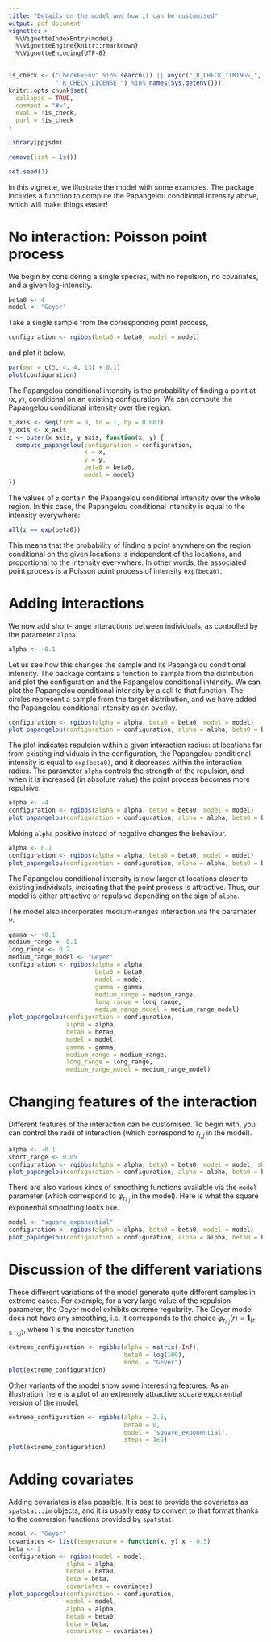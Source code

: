 ```yaml
---
title: "Details on the model and how it can be customised"
output: pdf_document
vignette: >
  %\VignetteIndexEntry{model}
  %\VignetteEngine{knitr::rmarkdown}
  %\VignetteEncoding{UTF-8}
---
```


```r
is_check <- ("CheckExEnv" %in% search()) || any(c("_R_CHECK_TIMINGS_",
             "_R_CHECK_LICENSE_") %in% names(Sys.getenv()))
knitr::opts_chunk$set(
  collapse = TRUE,
  comment = "#>",
  eval = !is_check,
  purl = !is_check
)
```

```r
library(ppjsdm)

remove(list = ls())

set.seed(1)
```

In this vignette, we illustrate the model with some examples.
The package includes a function to compute the Papangelou conditional intensity above, which will make things easier!

# No interaction: Poisson point process

We begin by considering a single species, with no repulsion, no covariates, and a given log-intensity.

```r
beta0 <- 4
model <- "Geyer"
```

Take a single sample from the corresponding point process,

```r
configuration <- rgibbs(beta0 = beta0, model = model)
```

and plot it below.

```r
par(mar = c(5, 4, 4, 13) + 0.1)
plot(configuration)
```

The Papangelou conditional intensity is the probability of finding a point at $(x,y)$, conditional on an existing configuration.
We can compute the Papangelou conditional intensity over the region.

```r
x_axis <- seq(from = 0, to = 1, by = 0.001)
y_axis <- x_axis
z <- outer(x_axis, y_axis, function(x, y) {
  compute_papangelou(configuration = configuration, 
                     x = x, 
                     y = y, 
                     beta0 = beta0, 
                     model = model)
})
```

The values of `z` contain the Papangelou conditional intensity over the whole region.
In this case, the Papangelou conditional intensity is equal to the intensity everywhere:

```r
all(z == exp(beta0))
```

This means that the probability of finding a point anywhere on the region conditional on the given locations is independent of the locations, and proportional to the intensity everywhere.
In other words, the associated point process is a Poisson point process of intensity `exp(beta0)`.

# Adding interactions

We now add short-range interactions between individuals, as controlled by the parameter `alpha`.

```r
alpha <- -0.1
```

Let us see how this changes the sample and its Papangelou conditional intensity.
The package contains a function to sample from the distribution and plot the configuration and the Papangelou conditional intensity.
We can plot the Papangelou conditional intensity by a call to that function.
The circles represent a sample from the target distribution, and we have added the Papangelou conditional intensity as an overlay.

```r
configuration <- rgibbs(alpha = alpha, beta0 = beta0, model = model)
plot_papangelou(configuration = configuration, alpha = alpha, beta0 = beta0, model = model)
```

The plot indicates repulsion within a given interaction radius: at locations far from existing individuals in the configuration, the Papangelou conditional intensity is equal to `exp(beta0)`, and it decreases within the interaction radius.
The parameter `alpha` controls the strength of the repulsion, and when it is increased (in absolute value) the point process becomes more repulsive.

```r
alpha <- -4
configuration <- rgibbs(alpha = alpha, beta0 = beta0, model = model)
plot_papangelou(configuration = configuration, alpha = alpha, beta0 = beta0, model = model)
```

Making `alpha` positive instead of negative changes the behaviour.

```r
alpha <- 0.1
configuration <- rgibbs(alpha = alpha, beta0 = beta0, model = model)
plot_papangelou(configuration = configuration, alpha = alpha, beta0 = beta0, model = model)
```

The Papangelou conditional intensity is now larger at locations closer to existing individuals, indicating that the point process is attractive.
Thus, our model is either attractive or repulsive depending on the sign of `alpha`.

The model also incorporates medium-ranges interaction via the parameter $\gamma$.

```r
gamma <- -0.1
medium_range <- 0.1
long_range <- 0.2
medium_range_model <- "Geyer"
configuration <- rgibbs(alpha = alpha, 
                        beta0 = beta0, 
                        model = model, 
                        gamma = gamma, 
                        medium_range = medium_range,
                        long_range = long_range,
                        medium_range_model = medium_range_model)
plot_papangelou(configuration = configuration,
                alpha = alpha, 
                beta0 = beta0, 
                model = model, 
                gamma = gamma, 
                medium_range = medium_range,
                long_range = long_range,
                medium_range_model = medium_range_model)
```

# Changing features of the interaction

Different features of the interaction can be customised.
To begin with, you can control the radii of interaction (which correspond to $r_{i,j}$ in the model).

```r
alpha <- -0.1
short_range <- 0.05
configuration <- rgibbs(alpha = alpha, beta0 = beta0, model = model, short_range = short_range)
plot_papangelou(configuration = configuration, alpha = alpha, beta0 = beta0, model = model, short_range = short_range)
```

There are also various kinds of smoothing functions available via the `model` parameter (which correspond to $\varphi_{r_{i,j}}$ in the model).
Here is what the square exponential smoothing looks like.

```r
model <- "square_exponential"
configuration <- rgibbs(alpha = alpha, beta0 = beta0, model = model)
plot_papangelou(configuration = configuration, alpha = alpha, beta0 = beta0, model = model)
```

# Discussion of the different variations

These different variations of the model generate quite different samples in extreme cases.
For example, for a very large value of the repulsion parameter, the Geyer model exhibits extreme regularity.
The Geyer model does not have any smoothing, i.e. it corresponds to the choice $\varphi_{r_{i,j}}(r)=\mathbf1_{\{r\le r_{i,j}\}}$, where $\mathbf1$ is the indicator function.

```r
extreme_configuration <- rgibbs(alpha = matrix(-Inf),
                                beta0 = log(100),
                                model = "Geyer")
plot(extreme_configuration)
```

Other variants of the model show some interesting features.
As an illustration, here is a plot of an extremely attractive square exponential version of the model.

```r
extreme_configuration <- rgibbs(alpha = 2.5,
                                beta0 = 0,
                                model = "square_exponential",
                                steps = 1e5)
plot(extreme_configuration)
```

# Adding covariates

Adding covariates is also possible.
It is best to provide the covariates as `spatstat::im` objects, and it is usually easy to convert to that format thanks to the conversion functions provided by `spatstat`.

```r
model <- "Geyer"
covariates <- list(temperature = function(x, y) x - 0.5)
beta <- 2
configuration <- rgibbs(model = model,
                alpha = alpha,
                beta0 = beta0,
                beta = beta,
                covariates = covariates)
plot_papangelou(configuration = configuration,
                model = model,
                alpha = alpha,
                beta0 = beta0,
                beta = beta,
                covariates = covariates)
```

<!-- # Multiple species setting -->

<!-- The package is in fact meant to work in a multiple species setting, so let us give an example in that case. -->

<!-- ```{r} -->
<!-- beta0 <- c(4, 4) -->
<!-- alpha <- cbind(c(-1, 0.1), c(0.1, -0.5)) -->
<!-- gamma <- cbind(c(-0.5, 0), c(0, -0.5)) -->
<!-- model <- "square_bump" -->
<!-- medium_range_model <- "square_exponential" -->
<!-- short_range <- cbind(c(0.05, 0.1), c(0.1, 0.2)) -->
<!-- medium_range <- cbind(c(0.075, 0), c(0, 0.2)) -->
<!-- long_range <- cbind(c(0.15, 0), c(0, 0.4)) -->
<!-- ``` -->

<!-- As in the previous sections, we sample from this distribution and compute the corresponding Papangelou conditional intensity for an individual of the first species. -->

<!-- ```{r} -->
<!-- plot_papangelou(model = model, -->
<!--                 medium_range_model = medium_range_model, -->
<!--                 alpha = alpha, -->
<!--                 beta0 = beta0, -->
<!--                 gamma = gamma, -->
<!--                 short_range = short_range, -->
<!--                 medium_range = medium_range, -->
<!--                 long_range = long_range) -->
<!-- ``` -->

<!-- It can be seen that the new individual exhibits repulsion from individuals of its own species (the circles) and is instead attracted to individuals of the other species (the triangles). -->
